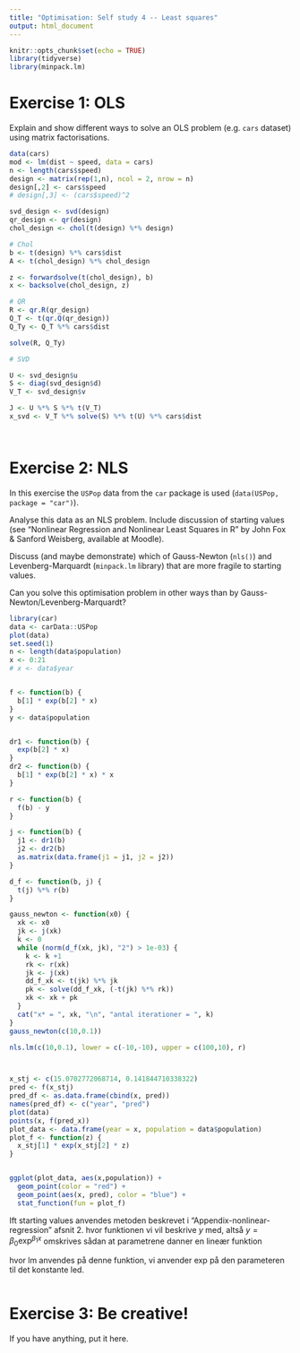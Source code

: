 ```yaml
---
title: "Optimisation: Self study 4 -- Least squares"
output: html_document
---
```


```r
knitr::opts_chunk$set(echo = TRUE)
library(tidyverse)
library(minpack.lm)
```

# Exercise 1: OLS

Explain and show different ways to solve an OLS problem (e.g. `cars` dataset) using matrix factorisations.

```r
data(cars)
mod <- lm(dist ~ speed, data = cars)
n <- length(cars$speed)
design <- matrix(rep(1,n), ncol = 2, nrow = n)
design[,2] <- cars$speed
# design[,3] <- (cars$speed)^2

svd_design <- svd(design)
qr_design <- qr(design)
chol_design <- chol(t(design) %*% design)

# Chol
b <- t(design) %*% cars$dist
A <- t(chol_design) %*% chol_design

z <- forwardsolve(t(chol_design), b)
x <- backsolve(chol_design, z)

# QR
R <- qr.R(qr_design)
Q_T <- t(qr.Q(qr_design))
Q_Ty <- Q_T %*% cars$dist

solve(R, Q_Ty)

# SVD

U <- svd_design$u
S <- diag(svd_design$d)
V_T <- svd_design$v

J <- U %*% S %*% t(V_T)
x_svd <- V_T %*% solve(S) %*% t(U) %*% cars$dist 




```


# Exercise 2: NLS

In this exercise the `USPop` data from the `car` package is used (`data(USPop, package = "car")`).

Analyse this data as an NLS problem. Include discussion of starting values (see "Nonlinear Regression and Nonlinear Least Squares in R" by John Fox & Sanford Weisberg, available at Moodle).

Discuss (and maybe demonstrate) which of Gauss-Newton (`nls()`) and Levenberg-Marquardt (`minpack.lm` library) that are more fragile to starting values.

Can you solve this optimisation problem in other ways than by Gauss-Newton/Levenberg-Marquardt?

```r
library(car)
data <- carData::USPop
plot(data)
set.seed(1)
n <- length(data$population)
x <- 0:21
# x <- data$year


f <- function(b) {
  b[1] * exp(b[2] * x)
}
y <- data$population


dr1 <- function(b) {
  exp(b[2] * x)
}
dr2 <- function(b) {
  b[1] * exp(b[2] * x) * x
}

r <- function(b) {
  f(b) - y
}

j <- function(b) {
  j1 <- dr1(b)
  j2 <- dr2(b)
  as.matrix(data.frame(j1 = j1, j2 = j2))
}

d_f <- function(b, j) {
  t(j) %*% r(b)
}

gauss_newton <- function(x0) {
  xk <- x0
  jk <- j(xk)
  k <- 0
  while (norm(d_f(xk, jk), "2") > 1e-03) {
    k <- k +1
    rk <- r(xk)
    jk <- j(xk)
    dd_f_xk <- t(jk) %*% jk
    pk <- solve(dd_f_xk, (-t(jk) %*% rk))
    xk <- xk + pk
  }
  cat("x* = ", xk, "\n", "antal iterationer = ", k)
}
gauss_newton(c(10,0.1))

nls.lm(c(10,0.1), lower = c(-10,-10), upper = c(100,10), r)



x_stj <- c(15.0702772068714, 0.141844710338322)
pred <- f(x_stj)
pred_df <- as.data.frame(cbind(x, pred))
names(pred_df) <- c("year", "pred")
plot(data)
points(x, f(pred_x))
plot_data <- data.frame(year = x, population = data$population)
plot_f <- function(z) {
  x_stj[1] * exp(x_stj[2] * z)
}


ggplot(plot_data, aes(x,population)) +
  geom_point(color = "red") +
  geom_point(aes(x, pred), color = "blue") +
  stat_function(fun = plot_f)


```

Ift starting values anvendes metoden beskrevet i "Appendix-nonlinear-regression" afsnit 2. hvor funktionen vi vil beskrive $y$ med, altså $y = \beta_0 \exp^{\beta_1 x}$ omskrives sådan at parametrene danner en lineær funktion

\begin{align*}
  y &= \beta_0 \exp^{\beta_1 x} \\
  \frac{y}{\beta_0} &= \exp{\beta_1 x} \\
  \log{\frac{y}{\beta_0}} &= \beta_1 x \\
  \log{y} &= log{\beta_0} + \beta_1 x
\end{align*}

hvor lm anvendes på denne funktion, vi anvender exp på den parameteren til det konstante led.

```r




```



# Exercise 3: Be creative!

If you have anything, put it here.
